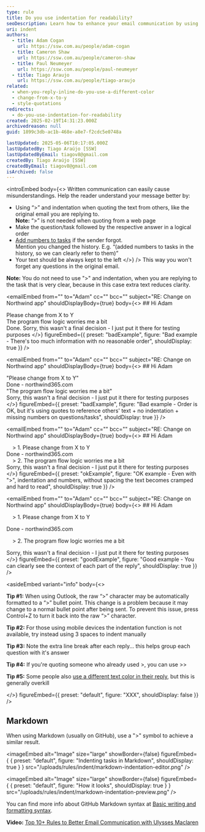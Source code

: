 ```yaml
---
type: rule
title: Do you use indentation for readability?
seoDescription: Learn how to enhance your email communication by using indentation for readability. Discover tips and tricks to effectively reply to emails and improve understanding.
uri: indent
authors:
  - title: Adam Cogan
    url: https://ssw.com.au/people/adam-cogan
  - title: Cameron Shaw
    url: https://ssw.com.au/people/cameron-shaw
  - title: Paul Neumeyer
    url: https://ssw.com.au/people/paul-neumeyer
  - title: Tiago Araujo
    url: https://ssw.com.au/people/tiago-araujo
related:
  - when-you-reply-inline-do-you-use-a-different-color
  - change-from-x-to-y
  - style-quotations
redirects:
  - do-you-use-indentation-for-readability
created: 2025-02-19T14:31:23.000Z
archivedreason: null
guid: 1899c3db-ac1b-468e-a8e7-f2cdc5e0748a

lastUpdated: 2025-05-06T10:17:05.000Z
lastUpdatedBy: Tiago Araújo [SSW]
lastUpdatedByEmail: tiagov8@gmail.com
createdBy: Tiago Araújo [SSW]
createdByEmail: tiagov8@gmail.com
isArchived: false
---
```


<introEmbed
  body={<>
Written communication can easily cause misunderstandings. Help the reader understand your message better by:

* Using “&gt;” and indentation when quoting the text from others, like the original email you are replying to.\
  **Note:** “&gt;” is not needed when quoting from a web page
* Make the question/task followed by the respective answer in a logical order
* [Add numbers to tasks](/number-tasks-questions) if the sender forgot.\
  Mention you changed the history. E.g. “(added numbers to tasks in the history, so we can clearly refer to them)”
* Your text should be always kept to the left
  </>}
/>
This way you won't forget any questions in the original email.

**Note:** You do not need to use ">" and indentation, when you are replying to the task that is very clear, because in this case extra text reduces clarity.

<emailEmbed
  from=""
  to="Adam"
  cc=""
  bcc=""
  subject="RE: Change on Northwind app"
  shouldDisplayBody={true}
  body={<>
    ## Hi Adam

Please change from X to Y\
The program flow logic worries me a bit\
Done. Sorry, this wasn't a final decision - I just put it there for testing purposes
  </>}
  figureEmbed={{
    preset: "badExample",
    figure: "Bad example - There's too much information with no reasonable order",
    shouldDisplay: true
  }}
/>

<emailEmbed
  from=""
  to="Adam"
  cc=""
  bcc=""
  subject="RE: Change on Northwind app"
  shouldDisplayBody={true}
  body={<>
    ## Hi Adam

"Please change from X to Y"\
Done - northwind365.com\
"The program flow logic worries me a bit"\
Sorry, this wasn't a final decision - I just put it there for testing purposes
  </>}
  figureEmbed={{
    preset: "badExample",
    figure: "Bad example - Order is OK, but it's using quotes to reference others' text + no indentation + missing numbers on questions/tasks",
    shouldDisplay: true
  }}
/>

<emailEmbed
  from=""
  to="Adam"
  cc=""
  bcc=""
  subject="RE: Change on Northwind app"
  shouldDisplayBody={true}
  body={<>
    ## Hi Adam

&nbsp;&nbsp;&nbsp; &gt; 1. Please change from X to Y\
Done - northwind365.com\
&nbsp;&nbsp;&nbsp; &gt; 2. The program flow logic worries me a bit\
Sorry, this wasn't a final decision - I just put it there for testing purposes
  </>}
  figureEmbed={{
    preset: "okExample",
    figure: "OK example - Even with \">\", indentation and numbers, without spacing the text becomes cramped and hard to read",
    shouldDisplay: true
  }}
/>

<emailEmbed
  from=""
  to="Adam"
  cc=""
  bcc=""
  subject="RE: Change on Northwind app"
  shouldDisplayBody={true}
  body={<>
    ## Hi Adam

&nbsp;&nbsp;&nbsp; &gt; 1. Please change from X to Y

Done - northwind365.com

&nbsp;&nbsp;&nbsp; &gt; 2. The program flow logic worries me a bit

Sorry, this wasn't a final decision - I just put it there for testing purposes
  </>}
  figureEmbed={{
    preset: "goodExample",
    figure: "Good example - You can clearly see the context of each part of the reply",
    shouldDisplay: true
  }}
/>


<asideEmbed
  variant="info"
  body={<>
    
**Tip #1:** When using Outlook, the raw “&gt;” character may be automatically formatted to a “&gt;” bullet point. This change is a problem because it may change to a normal bullet point after being sent. To prevent this issue, press Control+Z to turn it back into the raw “&gt;” character.

**Tip #2:** For those using mobile devices the indentation function is not available, try instead using 3 spaces to indent manually

**Tip #3:** Note the extra line break after each reply... this helps group each question with it's answer

**Tip #4:** If you're quoting someone who already used &gt;, you can use &gt;&gt;

**Tip #5:** Some people also [use a different text color in their reply](/when-you-reply-inline-do-you-use-a-different-color), but this is generally overkill

  </>}
  figureEmbed={{
    preset: "default",
    figure: "XXX",
    shouldDisplay: false
  }}
/>


## Markdown

When using Markdown (usually on GitHub), use a "&gt;" symbol to achieve a similar result.


<imageEmbed
  alt="Image"
  size="large"
  showBorder={false}
  figureEmbed={ {
    preset: "default",
    figure: "Indenting tasks in Markdown",
    shouldDisplay: true
  } }
  src="/uploads/rules/indent/markdown-indentation-editor.png"
/>



<imageEmbed
  alt="Image"
  size="large"
  showBorder={false}
  figureEmbed={ {
    preset: "default",
    figure: "How it looks",
    shouldDisplay: true
  } }
  src="/uploads/rules/indent/markdown-indentation-preview.png"
/>


You can find more info about GitHub Markdown syntax at [Basic writing and formatting syntax](https://docs.github.com/en/github/writing-on-github/getting-started-with-writing-and-formatting-on-github/basic-writing-and-formatting-syntax).

**Video:** [Top 10+ Rules to Better Email Communication with Ulysses Maclaren](https://www.youtube.com/watch?v=LAqRokqq4jI)
